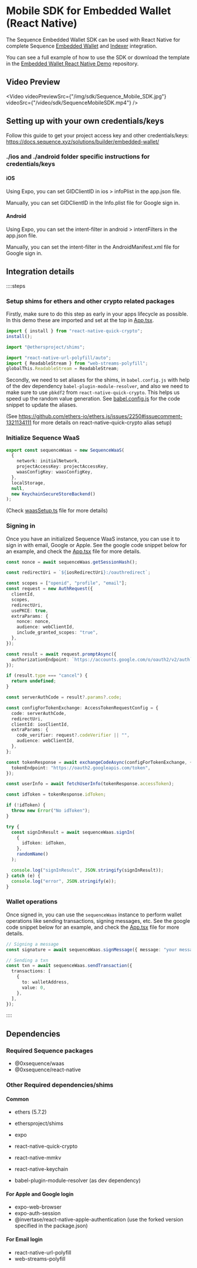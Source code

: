 
# Mobile SDK for Embedded Wallet (React Native)

The Sequence Embedded Wallet SDK can be used with React Native for complete Sequence [Embedded Wallet](/solutions/wallets/embedded-wallet/overview) and [Indexer](/api/indexer/overview) integration.

You can see a full example of how to use the SDK or download the template in the [Embedded Wallet React Native Demo](https://github.com/0xsequence/demo-waas-react-native) repository.

## Video Preview


<Video
  videoPreviewSrc={"/img/sdk/Sequence_Mobile_SDK.jpg"}
  videoSrc={"/video/sdk/SequenceMobileSDK.mp4"}
/>


## Setting up with your own credentials/keys

Follow this guide to get your project access key and other credentials/keys: https://docs.sequence.xyz/solutions/builder/embedded-wallet/

### ./ios and ./android folder specific instructions for credentials/keys

#### iOS

Using Expo, you can set GIDClientID in ios > infoPlist in the app.json file.

Manually, you can set GIDClientID in the Info.plist file for Google sign in.

#### Android

Using Expo, you can set the intent-filter in android > intentFilters in the app.json file.

Manually, you can set the intent-filter in the AndroidManifest.xml file for Google sign in.

## Integration details

::::steps
### Setup shims for ethers and other crypto related packages

Firstly, make sure to do this step as early in your apps lifecycle as possible. In this demo these are imported and set at the top in [App.tsx](https://github.com/0xsequence/demo-waas-react-native/blob/main/App.tsx).

```ts
import { install } from "react-native-quick-crypto";
install();

import "@ethersproject/shims";

import "react-native-url-polyfill/auto";
import { ReadableStream } from "web-streams-polyfill";
globalThis.ReadableStream = ReadableStream;
```

Secondly, we need to set aliases for the shims, in `babel.config.js` with help of the dev dependency `babel-plugin-module-resolver`, and also we need to make sure to use `pbkdf2` from `react-native-quick-crypto`. This helps us speed up the random value generation. See [babel.config.js](https://github.com/0xsequence/demo-waas-react-native/blob/main/babel.config.js) for the code snippet to update the aliases.

(See https://github.com/ethers-io/ethers.js/issues/2250#issuecomment-1321134111 for more details on react-native-quick-crypto alias setup)

### Initialize Sequence WaaS

```ts
export const sequenceWaas = new SequenceWaaS(
  {
    network: initialNetwork,
    projectAccessKey: projectAccessKey,
    waasConfigKey: waasConfigKey,
  },
  localStorage,
  null,
  new KeychainSecureStoreBackend()
);
```

(Check [waasSetup.ts](https://github.com/0xsequence/demo-waas-react-native/blob/main/waasSetup.ts) file for more details)

### Signing in

Once you have an initialized Sequence WaaS instance, you can use it to sign in with email, Google or Apple. See the google code snippet below for an example, and check the [App.tsx](https://github.com/0xsequence/demo-waas-react-native/blob/main/App.tsx) file for more details.

```ts
const nonce = await sequenceWaas.getSessionHash();

const redirectUri = `${iosRedirectUri}:/oauthredirect`;

const scopes = ["openid", "profile", "email"];
const request = new AuthRequest({
  clientId,
  scopes,
  redirectUri,
  usePKCE: true,
  extraParams: {
    nonce: nonce,
    audience: webClientId,
    include_granted_scopes: "true",
  },
});

const result = await request.promptAsync({
  authorizationEndpoint: `https://accounts.google.com/o/oauth2/v2/auth`,
});

if (result.type === "cancel") {
  return undefined;
}

const serverAuthCode = result?.params?.code;

const configForTokenExchange: AccessTokenRequestConfig = {
  code: serverAuthCode,
  redirectUri,
  clientId: iosClientId,
  extraParams: {
    code_verifier: request?.codeVerifier || "",
    audience: webClientId,
  },
};

const tokenResponse = await exchangeCodeAsync(configForTokenExchange, {
  tokenEndpoint: "https://oauth2.googleapis.com/token",
});

const userInfo = await fetchUserInfo(tokenResponse.accessToken);

const idToken = tokenResponse.idToken;

if (!idToken) {
  throw new Error("No idToken");
}

try {
  const signInResult = await sequenceWaas.signIn(
    {
      idToken: idToken,
    },
    randomName()
  );

  console.log("signInResult", JSON.stringify(signInResult));
} catch (e) {
  console.log("error", JSON.stringify(e));
}
```

### Wallet operations

Once signed in, you can use the `sequenceWaas` instance to perform wallet operations like sending transactions, signing messages, etc. See the google code snippet below for an example, and check the [App.tsx](https://github.com/0xsequence/demo-waas-react-native/blob/main/App.tsx) file for more details.

```ts
// Signing a message
const signature = await sequenceWaas.signMessage({ message: "your message" });

// Sending a txn
const txn = await sequenceWaas.sendTransaction({
  transactions: [
    {
      to: walletAddress,
      value: 0,
    },
  ],
});
```
::::


## Dependencies

### Required Sequence packages

- @0xsequence/waas
- @0xsequence/react-native

### Other Required dependencies/shims

#### Common

- ethers (5.7.2)
- ethersproject/shims
- expo
- react-native-quick-crypto
- react-native-mmkv
- react-native-keychain

- babel-plugin-module-resolver (as dev dependency)

#### For Apple and Google login

- expo-web-browser
- expo-auth-session
- @invertase/react-native-apple-authentication (use the forked version specified in the package.json)

#### For Email login

- react-native-url-polyfill
- web-streams-polyfill


